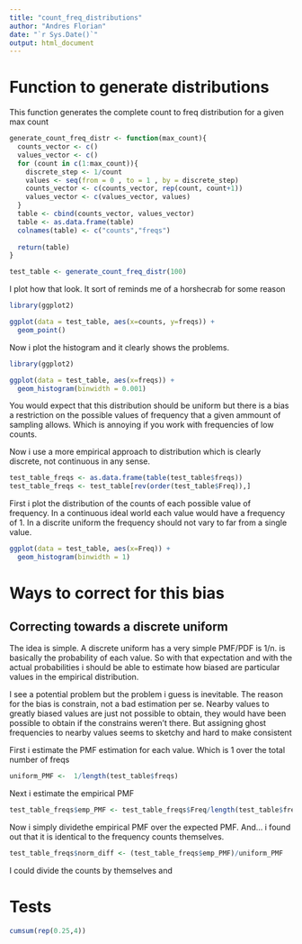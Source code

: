 ```yaml
---
title: "count_freq_distributions"
author: "Andres Florian"
date: "`r Sys.Date()`"
output: html_document
---
```



# Function to generate distributions

This function generates the complete count to freq distribution for a given max count


```r
generate_count_freq_distr <- function(max_count){
  counts_vector <- c()
  values_vector <- c()
  for (count in c(1:max_count)){
    discrete_step <- 1/count
    values <- seq(from = 0 , to = 1 , by = discrete_step)
    counts_vector <- c(counts_vector, rep(count, count+1))
    values_vector <- c(values_vector, values)
  }
  table <- cbind(counts_vector, values_vector)
  table <- as.data.frame(table)
  colnames(table) <- c("counts","freqs")
  
  return(table)
}

test_table <- generate_count_freq_distr(100)
```

I plot how that look. It sort of reminds me of a horshecrab for some reason

```r
library(ggplot2)

ggplot(data = test_table, aes(x=counts, y=freqs)) +
  geom_point()

```

Now i plot the histogram and it clearly shows the problems. 

```r
library(ggplot2)

ggplot(data = test_table, aes(x=freqs)) +
  geom_histogram(binwidth = 0.001)

```

You would expect that this distribution should be uniform but there is a bias a restriction on the possible values of frequency that a given ammount of sampling allows. Which is annoying if you work with frequencies of low counts. 

Now i use a more empirical approach to distribution which is clearly discrete, not continuous in any sense. 

```r
test_table_freqs <- as.data.frame(table(test_table$freqs))
test_table_freqs <- test_table[rev(order(test_table$Freq)),]
```

First i plot the distribution of the counts of each possible value of frequency. In a continuous ideal world each value would have a frequency of 1. In a discrite uniform the frequency should not vary to far from a single value.



```r
ggplot(data = test_table, aes(x=Freq)) +
  geom_histogram(binwidth = 1)
```

# Ways to correct for this bias


## Correcting towards a discrete uniform

The idea is simple. A discrete uniform has a very simple PMF/PDF is 1/n. is basically the probability of each value. So with that expectation and with the actual probabilities i should be able to estimate how biased are particular values in the empirical distribution. 

I see a potential problem but the problem i guess is inevitable. The reason for the bias is constrain, not a bad estimation per se. Nearby values to greatly biased values are just not possible to obtain, they would have been possible to obtain if the constrains weren't there. But assigning ghost frequencies to nearby values seems to sketchy and hard to make consistent


First i estimate the PMF estimation for each value. Which is 1 over the total number of freqs

```r
uniform_PMF <-  1/length(test_table$freqs)
```

Next i estimate the empirical PMF

```r
test_table_freqs$emp_PMF <- test_table_freqs$Freq/length(test_table$freqs)
```

Now i simply dividethe empirical PMF over the expected PMF. And... i found out that it is identical to the frequency counts themselves. 


```r
test_table_freqs$norm_diff <- (test_table_freqs$emp_PMF)/uniform_PMF
```


I could divide the counts by themselves and 

# Tests
```r
cumsum(rep(0.25,4))
```


```r

```

